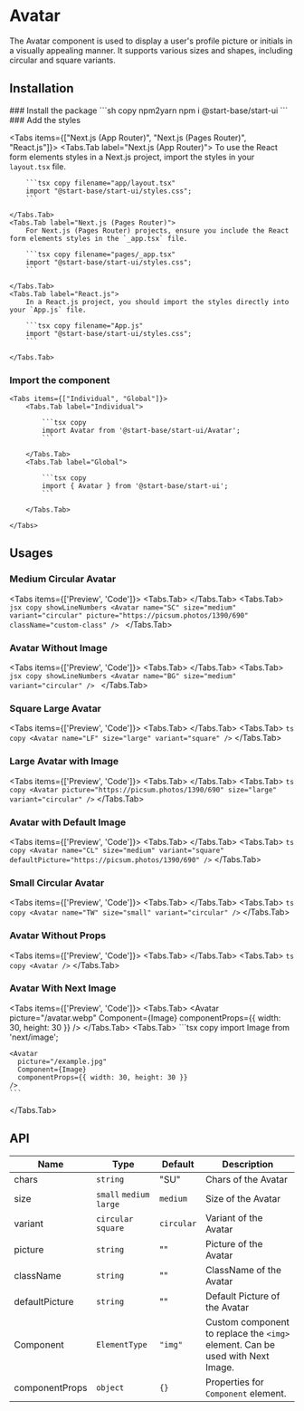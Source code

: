 
# Avatar

The Avatar component is used to display a user's profile picture or initials in a visually appealing manner. It supports various sizes and shapes, including circular and square variants.

## Installation

<Steps>
### Install the package
```sh copy npm2yarn
npm i @start-base/start-ui
```
### Add the styles

<Tabs items={["Next.js (App Router)", "Next.js (Pages Router)", "React.js"]}>
    <Tabs.Tab label="Next.js (App Router)">
        To use the React form elements styles in a Next.js project, import the styles in your `layout.tsx` file.

        ```tsx copy filename="app/layout.tsx"
        import "@start-base/start-ui/styles.css";
        ```

    </Tabs.Tab>
    <Tabs.Tab label="Next.js (Pages Router)">
        For Next.js (Pages Router) projects, ensure you include the React form elements styles in the `_app.tsx` file.

        ```tsx copy filename="pages/_app.tsx"
        import "@start-base/start-ui/styles.css";
        ```

    </Tabs.Tab>
    <Tabs.Tab label="React.js">
        In a React.js project, you should import the styles directly into your `App.js` file.

        ```tsx copy filename="App.js"
        import "@start-base/start-ui/styles.css";
        ```

    </Tabs.Tab>

</Tabs>

### Import the component

    <Tabs items={["Individual", "Global"]}>
        <Tabs.Tab label="Individual">

            ```tsx copy
            import Avatar from '@start-base/start-ui/Avatar';
            ```

        </Tabs.Tab>
        <Tabs.Tab label="Global">

            ```tsx copy
            import { Avatar } from '@start-base/start-ui';
            ```

        </Tabs.Tab>

    </Tabs>

</Steps>

## Usages

### Medium Circular Avatar

<Tabs items={['Preview', 'Code']}>
  <Tabs.Tab>
    <Preview height="200px">
      <Avatar
        name="SC"
        size="medium"
        variant="circular"
        picture="https://picsum.photos/1390/690"
        className="custom-class"
      />
    </Preview>
  </Tabs.Tab>
  <Tabs.Tab>
    ```jsx copy showLineNumbers
    <Avatar
      name="SC"
      size="medium"
      variant="circular"
      picture="https://picsum.photos/1390/690"
      className="custom-class"
    />
    ```
  </Tabs.Tab>
</Tabs>

### Avatar Without Image

<Tabs items={['Preview', 'Code']}>
  <Tabs.Tab>
    <Preview height="200px">
      <Avatar name="BG" size="medium" variant="circular" />
    </Preview>
  </Tabs.Tab>
  <Tabs.Tab>
    ```jsx copy showLineNumbers
    <Avatar name="BG" size="medium" variant="circular" />
    ```
  </Tabs.Tab>
</Tabs>

### Square Large Avatar

<Tabs items={['Preview', 'Code']}>
  <Tabs.Tab>
    <Preview height="200px">
      <Avatar name="LF" size="large" variant="square" />
    </Preview>
  </Tabs.Tab>
  <Tabs.Tab>
    ``` ts copy
    <Avatar name="LF" size="large" variant="square" />
    ```
  </Tabs.Tab>
</Tabs>

### Large Avatar with Image

<Tabs items={['Preview', 'Code']}>
  <Tabs.Tab>
    <Preview height="200px">
      <Avatar
        picture="https://picsum.photos/1390/690"
        size="large"
        variant="circular"
      />
    </Preview>
  </Tabs.Tab>
  <Tabs.Tab>
    ``` ts copy
    <Avatar
      picture="https://picsum.photos/1390/690"
      size="large"
      variant="circular"
    />
    ```
  </Tabs.Tab>
</Tabs>

### Avatar with Default Image

<Tabs items={['Preview', 'Code']}>
  <Tabs.Tab>
    <Preview height="200px">
      <Avatar
        name="CL"
        size="medium"
        variant="square"
        defaultPicture="https://picsum.photos/1390/690"
      />
    </Preview>
  </Tabs.Tab>
  <Tabs.Tab>
    ``` ts copy
    <Avatar
      name="CL"
      size="medium"
      variant="square"
      defaultPicture="https://picsum.photos/1390/690"
    />
    ```
  </Tabs.Tab>
</Tabs>

### Small Circular Avatar

<Tabs items={['Preview', 'Code']}>
  <Tabs.Tab>
    <Preview height="200px">
      <Avatar name="TW" size="small" variant="circular" />
    </Preview>
  </Tabs.Tab>
  <Tabs.Tab>
    ``` ts copy
    <Avatar name="TW" size="small" variant="circular" />
    ```
  </Tabs.Tab>
</Tabs>

### Avatar Without Props

<Tabs items={['Preview', 'Code']}>
  <Tabs.Tab>
    <Preview height="200px">
      <Avatar />
    </Preview>
  </Tabs.Tab>
  <Tabs.Tab>
    ``` ts copy
    <Avatar />
    ```
  </Tabs.Tab>
</Tabs>

### Avatar With Next Image

<Tabs items={['Preview', 'Code']}>
  <Tabs.Tab>
    <Preview height='200px'>
      <Avatar picture="/avatar.webp" Component={Image} componentProps={{ width: 30, height: 30 }} />
    </Preview>
  </Tabs.Tab>
  <Tabs.Tab>
    ```tsx copy
    import Image from 'next/image';

    <Avatar
      picture="/example.jpg"
      Component={Image}
      componentProps={{ width: 30, height: 30 }}
    />
    ```
  </Tabs.Tab>
</Tabs>

## API

| Name           | Type                     | Default    | Description                                                                   |
| -------------- | ------------------------ | ---------- | ----------------------------------------------------------------------------- |
| chars          | `string`                 | "SU"       | Chars of the Avatar                                                           |
| size           | `small` `medium` `large` | `medium`   | Size of the Avatar                                                            |
| variant        | `circular` `square`      | `circular` | Variant of the Avatar                                                         |
| picture        | `string`                 | ""         | Picture of the Avatar                                                         |
| className      | `string`                 | ""         | ClassName of the Avatar                                                       |
| defaultPicture | `string`                 | ""         | Default Picture of the Avatar                                                 |
| Component      | `ElementType`            | `"img"`    | Custom component to replace the `<img>` element. Can be used with Next Image. |
| componentProps | `object`                 | `{}`       | Properties for `Component` element.                                           |
